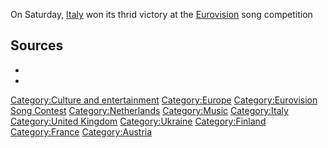 {{develop}}{{date|{{subst:#time:F j, Y}}}}{{culture and entertainment}}
On Saturday, [[Italy]] won its thrid victory at the [[Eurovision]] song competition


{{haveyoursay}}

== Sources ==

*{{source
|url    = https://eurovision.tv/mediacentre/release/italy-wins-65th-eurovision-song-contest-as-europe-unites-on-one-stage
|title  = Italy wins 65th Eurovision Song Contest as Europe unites on one stage
|author = 
|pub    = Eurovision
|date   = May 22, 2021
}}
*{{source
|url    = 
|title  = 
|author = 
|pub    = 
|date   = 
}}

[[Category:Culture and entertainment]]
[[Category:Europe]]
[[Category:Eurovision Song Contest]]
[[Category:Netherlands]]
[[Category:Music]]
[[Category:Italy]]
[[Category:United Kingdom]]
[[Category:Ukraine]]
[[Category:Finland]]
[[Category:France]]
[[Category:Austria]]
